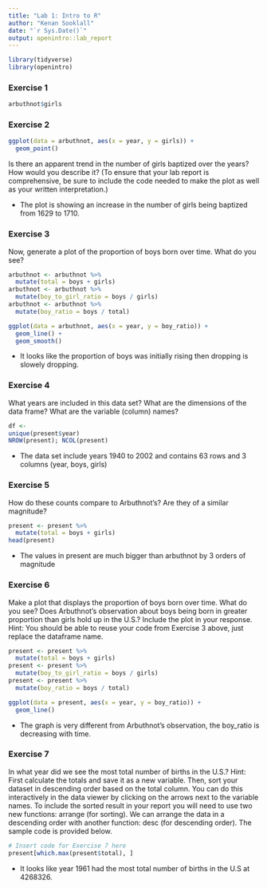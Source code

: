 ```yaml
---
title: "Lab 1: Intro to R"
author: "Kenan Sooklall"
date: "`r Sys.Date()`"
output: openintro::lab_report
---
```


```r
library(tidyverse)
library(openintro)
```

### Exercise 1

```r
arbuthnot$girls
```


### Exercise 2

```r
ggplot(data = arbuthnot, aes(x = year, y = girls)) + 
  geom_point()
```

Is there an apparent trend in the number of girls baptized over the years? How would you describe it? (To ensure that your lab report is comprehensive, be sure to include the code needed to make the plot as well as your written interpretation.)

- The plot is showing an increase in the number of girls being baptized from 1629 to 1710.

### Exercise 3

Now, generate a plot of the proportion of boys born over time. What do you see?

```r
arbuthnot <- arbuthnot %>%
  mutate(total = boys + girls)
arbuthnot <- arbuthnot %>%
  mutate(boy_to_girl_ratio = boys / girls)
arbuthnot <- arbuthnot %>%
  mutate(boy_ratio = boys / total)

ggplot(data = arbuthnot, aes(x = year, y = boy_ratio)) + 
  geom_line() + 
  geom_smooth()
```

- It looks like the proportion of boys was initially rising then dropping is slowely dropping.

### Exercise 4

What years are included in this data set? What are the dimensions of the data frame? What are the variable (column) names?

```r
df <- 
unique(present$year)
NROW(present); NCOL(present)
```

- The data set include years 1940 to 2002 and contains 63 rows and 3 columns (year, boys, girls)


### Exercise 5

How do these counts compare to Arbuthnot’s? Are they of a similar magnitude?
```r
present <- present %>%
  mutate(total = boys + girls)
head(present)
```

- The values in present are much bigger than arbuthnot by 3 orders of magnitude

### Exercise 6

Make a plot that displays the proportion of boys born over time. What do you see? Does Arbuthnot’s observation about boys being born in greater proportion than girls hold up in the U.S.? Include the plot in your response. Hint: You should be able to reuse your code from Exercise 3 above, just replace the dataframe name.

```r
present <- present %>%
  mutate(total = boys + girls)
present <- present %>%
  mutate(boy_to_girl_ratio = boys / girls)
present <- present %>%
  mutate(boy_ratio = boys / total)

ggplot(data = present, aes(x = year, y = boy_ratio)) + 
  geom_line()
```

- The graph is very different from Arbuthnot's observation, the boy_ratio is decreasing with time.

### Exercise 7

In what year did we see the most total number of births in the U.S.? Hint: First calculate the totals and save it as a new variable. Then, sort your dataset in descending order based on the total column. You can do this interactively in the data viewer by clicking on the arrows next to the variable names. To include the sorted result in your report you will need to use two new functions: arrange (for sorting). We can arrange the data in a descending order with another function: desc (for descending order). The sample code is provided below.

```r
# Insert code for Exercise 7 here
present[which.max(present$total), ]
```

- It looks like year 1961 had the most total number of births in the U.S at 4268326.
